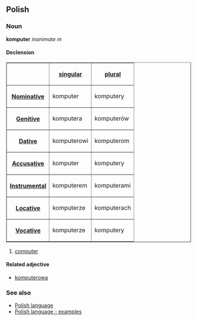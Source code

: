 ==Polish==
===Noun===
'''komputer''' ''inanimate m''

====Declension====
<table border=1>
<tr><th><th>[[Polish language - singular number|singular]]<th>[[Polish language - plural number|plural]]</tr>
<tr><th>[[Polish language - nominative|Nominative]]<td>komputer<td>komputery</tr>
<tr><th>[[Polish language - genitive|Genitive]]<td>komputera<td>komputerów</tr>
<tr><th>[[Polish language - dative|Dative]]<td>komputerowi<td>komputerom</tr>
<tr><th>[[Polish language - accusative|Accusative]]<td>komputer<td>komputery</tr>
<tr><th>[[Polish language - instrumental|Instrumental]]<td>komputerem<td>komputerami</tr>
<tr><th>[[Polish language - locative|Locative]]<td>komputerze<td>komputerach</tr>
<tr><th>[[Polish language - vocative|Vocative]]<td>komputerze<td>komputery</tr>
</table>

#[[computer]]

====Related adjective====
*[[komputerowa]]

===See also===
*[[Polish language]]
*[[Polish language - examples]]
